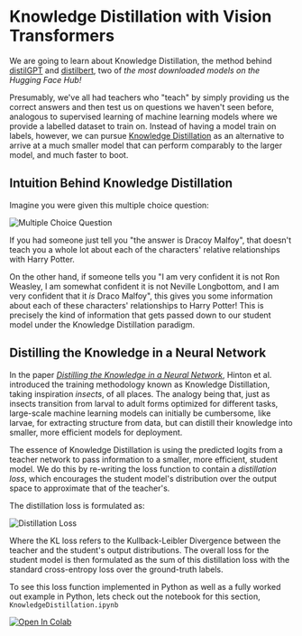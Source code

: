 # Knowledge Distillation with Vision Transformers

We are going to learn about Knowledge Distillation, the method behind [distilGPT](https://huggingface.co/distilgpt2) and [distilbert](https://huggingface.co/distilbert-base-uncased-finetuned-sst-2-english), two of *the most downloaded models on the Hugging Face Hub!*

Presumably, we've all had teachers who "teach" by simply providing us the correct answers and then test us on questions we haven't seen before, analogous to supervised learning
of machine learning models where we provide a labelled dataset to train on. Instead of having a model train on labels, however,
we can pursue [Knowledge Distillation](https://arxiv.org/abs/1503.02531) as an alternative to arrive at a much smaller model that can perform comparably to the larger model, and much faster to boot.

## Intuition Behind Knowledge Distillation

Imagine you were given this multiple choice question:

![Multiple Choice Question](https://huggingface.co/datasets/hf-vision/course-assets/resolve/main/multiple-choice-question.png)

If you had someone just tell you "the answer is Dracoy Malfoy", that doesn't teach you a whole lot about each of the characters' relative relationships with Harry Potter.

On the other hand, if someone tells you "I am very confident it is not Ron Weasley, I am somewhat confident it is not Neville Longbottom, and 
I am very confident that it *is* Draco Malfoy", this gives you some information about each of these characters' relationships to Harry Potter! 
This is precisely the kind of information that gets passed down to our student model under the Knowledge Distillation paradigm.

## Distilling the Knowledge in a Neural Network
In the paper [*Distilling the Knowledge in a Neural Network*](https://arxiv.org/abs/1503.02531), Hinton et al. introduced the training methodology known as Knowledge Distillation,
taking inspiration *insects*, of all places. The analogy being that, just as insects transition from larval to adult forms optimized for different tasks, large-scale machine learning models can 
initially be cumbersome, like larvae, for extracting structure from data, but can distill their knowledge into smaller, more efficient models for deployment.

The essence of Knowledge Distillation is using the predicted logits from a teacher network to pass information to a smaller, more efficient, student model. We do this
by re-writing the loss function to contain a *distillation loss*, which encourages the student model's distribution over the output space to approximate that of the teacher's.

The distillation loss is formulated as:

![Distillation Loss](https://huggingface.co/datasets/hf-vision/course-assets/resolve/main/KL-Loss.png)

Where the KL loss refers to the Kullback-Leibler Divergence between the teacher and the student's output distributions. 
The overall loss for the student model is then formulated as the sum of this distillation loss with the standard cross-entropy loss over the ground-truth labels.

To see this loss function implemented in Python as well as a fully worked out example in Python, lets check out the notebook for this section, ```KnowledgeDistillation.ipynb```

<a target="_blank" href="https://colab.research.google.com/github/johko/computer-vision-course/blob/main/notebooks/Unit%203%20-%20Vision%20Transformers/KnowledgeDistillation.ipynb">
  <img src="https://colab.research.google.com/assets/colab-badge.svg" alt="Open In Colab"/>
</a>

